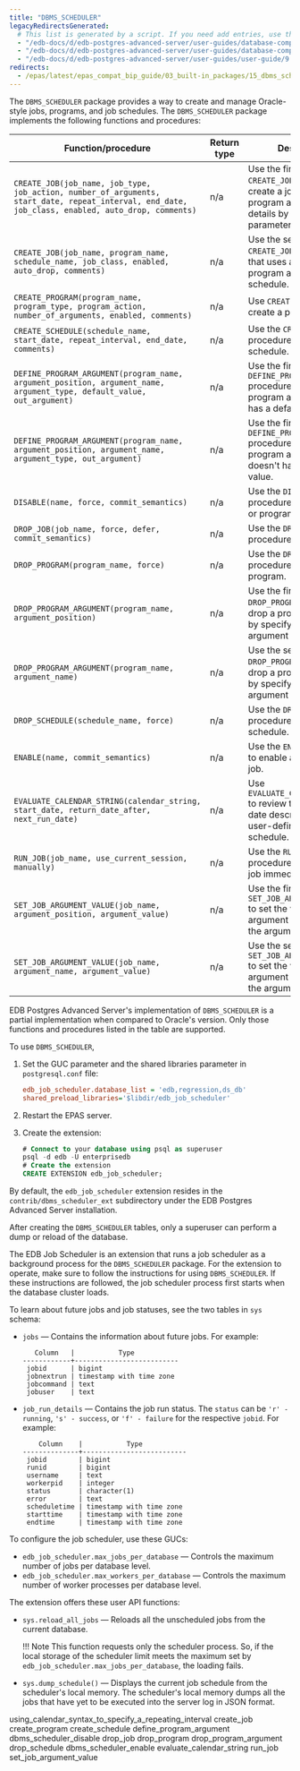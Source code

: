 ```yaml
---
title: "DBMS_SCHEDULER"
legacyRedirectsGenerated:
  # This list is generated by a script. If you need add entries, use the `legacyRedirects` key.
  - "/edb-docs/d/edb-postgres-advanced-server/user-guides/database-compatibility-for-oracle-developers-built-in-package-guide/9.6/Database_Compatibility_for_Oracle_Developers_Built-in_Package_Guide.1.28.html"
  - "/edb-docs/d/edb-postgres-advanced-server/user-guides/database-compatibility-for-oracle-developers-guide/9.5/Database_Compatibility_for_Oracle_Developers_Guide.1.201.html"
  - "/edb-docs/d/edb-postgres-advanced-server/user-guides/user-guide/9.5/EDB_Postgres_Enterprise_Guide.1.159.html"
redirects:
  - /epas/latest/epas_compat_bip_guide/03_built-in_packages/15_dbms_scheduler/ #generated for docs/epas/reorg-role-use-case-mode
---
```


The `DBMS_SCHEDULER` package provides a way to create and manage Oracle-style jobs, programs, and job schedules. The `DBMS_SCHEDULER` package implements the following functions and procedures:

| Function/procedure                                                                                                                                | Return type | Description                                                                                                                       |
| ------------------------------------------------------------------------------------------------------------------------------------------------- | ----------- | --------------------------------------------------------------------------------------------------------------------------------- |
| `CREATE_JOB(job_name, job_type, job_action, number_of_arguments, start_date, repeat_interval, end_date, job_class, enabled, auto_drop, comments)` | n/a         | Use the first form of the `CREATE_JOB` procedure to create a job, specifying program and schedule details by means of parameters. |
| `CREATE_JOB(job_name, program_name, schedule_name, job_class, enabled, auto_drop, comments)`                                                      | n/a         | Use the second form of `CREATE_JOB` to create a job that uses a named program and named schedule.                                 |
| `CREATE_PROGRAM(program_name, program_type, program_action, number_of_arguments, enabled, comments)`                                              | n/a         | Use `CREATE_PROGRAM` to create a program.                                                                                         |
| `CREATE_SCHEDULE(schedule_name, start_date, repeat_interval, end_date, comments)`                                                                 | n/a         | Use the `CREATE_SCHEDULE` procedure to create a schedule.                                                                         |
| `DEFINE_PROGRAM_ARGUMENT(program_name, argument_position, argument_name, argument_type, default_value, out_argument)`                             | n/a         | Use the first form of the `DEFINE_PROGRAM_ARGUMENT` procedure to define a program argument that has a default value.              |
| `DEFINE_PROGRAM_ARGUMENT(program_name, argument_position, argument_name, argument_type, out_argument)`                                            | n/a         | Use the first form of the `DEFINE_PROGRAM_ARGUMENT` procedure to define a program argument that doesn't have a default value.    |
| `DISABLE(name, force, commit_semantics)`                                                                                                          | n/a         | Use the `DISABLE` procedure to disable a job or program.                                                                          |
| `DROP_JOB(job_name, force, defer, commit_semantics)`                                                                                              | n/a         | Use the `DROP_JOB` procedure to drop a job.                                                                                       |
| `DROP_PROGRAM(program_name, force)`                                                                                                               | n/a         | Use the `DROP_PROGRAM` procedure to drop a program.                                                                               |
| `DROP_PROGRAM_ARGUMENT(program_name, argument_position)`                                                                                          | n/a         | Use the first form of `DROP_PROGRAM_ARGUMENT` to drop a program argument by specifying the argument position.                     |
| `DROP_PROGRAM_ARGUMENT(program_name, argument_name)`                                                                                              | n/a         | Use the second form of `DROP_PROGRAM_ARGUMENT` to drop a program argument by specifying the argument name.                        |
| `DROP_SCHEDULE(schedule_name, force)`                                                                                                             | n/a         | Use the `DROP SCHEDULE` procedure to drop a schedule.                                                                             |
| `ENABLE(name, commit_semantics)`                                                                                                                  | n/a         | Use the `ENABLE` command to enable a program or job.                                                                              |
| `EVALUATE_CALENDAR_STRING(calendar_string, start_date, return_date_after, next_run_date)`                                                         | n/a         | Use `EVALUATE_CALENDAR_STRING` to review the execution date described by a user-defined calendar schedule.                        |
| `RUN_JOB(job_name, use_current_session, manually)`                                                                                                | n/a         | Use the `RUN_JOB` procedure to execute a job immediately.                                                                         |
| `SET_JOB_ARGUMENT_VALUE(job_name, argument_position, argument_value)`                                                                             | n/a         | Use the first form of `SET_JOB_ARGUMENT_VALUE` to set the value of a job argument described by the argument's position.           |
| `SET_JOB_ARGUMENT_VALUE(job_name, argument_name, argument_value)`                                                                                 | n/a         | Use the second form of `SET_JOB_ARGUMENT_VALUE` to set the value of a job argument described by the argument's name.              |

EDB Postgres Advanced Server's implementation of `DBMS_SCHEDULER` is a partial implementation when compared to Oracle's version. Only those functions and procedures listed in the table are supported.

To use `DBMS_SCHEDULER`,

1. Set the GUC parameter and the shared libraries parameter in `postgresql.conf` file:

   ```ini
   edb_job_scheduler.database_list = 'edb,regression,ds_db'
   shared_preload_libraries='$libdir/edb_job_scheduler' 
   ```

2. Restart the EPAS server.

3. Create the extension:

   ```sql
   # Connect to your database using psql as superuser
   psql -d edb -U enterprisedb
   # Create the extension
   CREATE EXTENSION edb_job_scheduler;
   ```


By default, the `edb_job_scheduler` extension resides in the `contrib/dbms_scheduler_ext` subdirectory under the EDB Postgres Advanced Server installation.

After creating the `DBMS_SCHEDULER` tables, only a superuser can perform a dump or reload of the database.

The EDB Job Scheduler is an extension that runs a job scheduler as a background process for the `DBMS_SCHEDULER` package. For the extension to operate, make sure to follow the instructions for using `DBMS_SCHEDULER`. If these instructions are followed, the job scheduler process first starts when the database cluster loads. 

To learn about future jobs and job statuses, see the two tables in `sys` schema: 

- `jobs` &mdash; Contains the information about future jobs. For example:

  ```
     Column   |           Type
  ------------+--------------------------
   jobid      | bigint
   jobnextrun | timestamp with time zone
   jobcommand | text
   jobuser    | text
  ```

- `job_run_details` &mdash; Contains the job run status. The `status` can be `'r' - running`, `'s' - success`, or `'f' - failure` for the respective `jobid`. For example: 
  ```
      Column    |           Type
  --------------+--------------------------
   jobid        | bigint
   runid        | bigint
   username     | text
   workerpid    | integer
   status       | character(1)
   error        | text
   scheduletime | timestamp with time zone
   starttime    | timestamp with time zone
   endtime      | timestamp with time zone
  ```

To configure the job scheduler, use these GUCs: 

- `edb_job_scheduler.max_jobs_per_database` &mdash; Controls the maximum number of jobs per database level. 
- `edb_job_scheduler.max_workers_per_database` &mdash; Controls the maximum number of worker processes per database level.

The extension offers these user API functions: 

- `sys.reload_all_jobs` &mdash; Reloads all the unscheduled jobs from the current database. 

  !!! Note
     This function requests only the scheduler process. So, if the local storage of the scheduler limit meets the maximum set by `edb_job_scheduler.max_jobs_per_database`, the loading fails. 

- `sys.dump_schedule()` &mdash; Displays the current job schedule from the scheduler's local memory. The scheduler's local memory dumps all the jobs that have yet to be executed into the server log in JSON format. 


<div class="toctree" maxdepth="6">

using_calendar_syntax_to_specify_a_repeating_interval create_job create_program create_schedule define_program_argument dbms_scheduler_disable drop_job drop_program drop_program_argument drop_schedule dbms_scheduler_enable evaluate_calendar_string run_job set_job_argument_value

</div>
